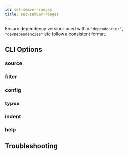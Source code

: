 ```yaml
---
id: set-semver-ranges
title: set-semver-ranges
---
```



Ensure dependency versions used within `"dependencies"`, `"devDependencies"` etc follow a consistent format.

## CLI Options

### source

<SourceOption command="set-semver-ranges" />

### filter

<FilterOption command="set-semver-ranges" />

### config

<ConfigOption command="set-semver-ranges" />

### types

<TypesOption command="set-semver-ranges" />

### indent

<IndentOption command="set-semver-ranges" />

### help

<HelpOption command="set-semver-ranges" />

## Troubleshooting

<LogLevelOption command="set-semver-ranges" />
